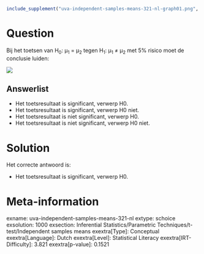 ```r
include_supplement("uva-independent-samples-means-321-nl-graph01.png", recursive = TRUE)
```

Question
========

Bij het toetsen van H~0~: μ~1~ = μ~2~ tegen H~1~: μ~1~ ≠ μ~2~ met 5%
risico moet de conclusie luiden:

![](uva-independent-samples-means-321-nl-graph01.png)

Answerlist
----------

* Het toetsresultaat is significant, verwerp H0.
* Het toetsresultaat is significant, verwerp H0 niet.
* Het toetsresultaat is niet significant, verwerp H0.
* Het toetsresultaat is niet significant, verwerp H0 niet.

Solution
========

Het correcte antwoord is: 

* Het toetsresultaat is significant, verwerp H0.

Meta-information
================
exname: uva-independent-samples-means-321-nl
extype: schoice
exsolution: 1000
exsection: Inferential Statistics/Parametric Techniques/t-test/Independent samples means
exextra[Type]: Conceptual
exextra[Language]: Dutch
exextra[Level]: Statistical Literacy
exextra[IRT-Difficulty]: 3.821
exextra[p-value]: 0.1521
